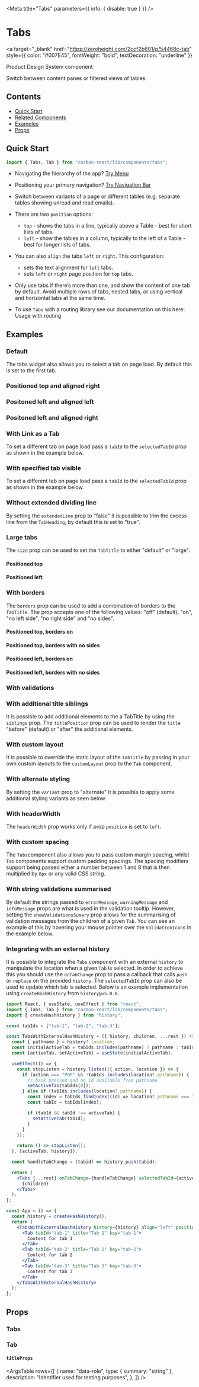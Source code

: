 

<Meta title="Tabs" parameters={{ info: { disable: true } }} />

# Tabs

<a
  target="_blank"
  href="https://zeroheight.com/2ccf2b601/p/54468c-tab"
  style={{ color: "#007E45", fontWeight: "bold", textDecoration: "underline" }}
>
  Product Design System component
</a>

Switch between content panes or filtered views of tables.

## Contents

- [Quick Start](#quick-start)
- [Related Components](#related-components)
- [Examples](#examples)
- [Props](#props)

## Quick Start

```javascript
import { Tabs, Tab } from "carbon-react/lib/components/tabs";
```

- Navigating the hierarchy of the app? [Try Menu](https://carbon.sage.com/?path=/docs/menu)
- Positioning your primary navigation? [Try Navigation Bar](https://carbon.sage.com/?path=/docs/navigation-bar)

- Switch between variants of a page or different tables (e.g. separate tables showing unread and read emails).
- There are two `position` options:
  - `top` - shows the tabs in a line, typically above a Table - best for short lists of tabs.
  - `left` - show the tables in a column, typically to the left of a Table - best for longer lists of tabs.
- You can also `align` the tabs `left` or `right`. This configuration:
  - sets the text alignment for `left` tabs.
  - sets `left` or `right` page position for `top` tabs.
- Only use tabs if there’s more than one, and show the content of one tab by default. Avoid multiple rows of tabs,
  nested tabs, or using vertical and horizontal tabs at the same time.
- To use `Tabs` with a routing library see our documentation on this here: <LinkTo kind="Documentation/Usage with routing" story="page">Usage with routing</LinkTo>

## Examples

### Default

The tabs widget also allows you to select a tab on page load. By default this is set to the first tab.

<Canvas>
  <Story name="default" story={stories.DefaultStory} />
</Canvas>

### Positioned top and aligned right

<Canvas>
  <Story name="positioned top aligned right" story={stories.PositionedTopAlignedRight} />
</Canvas>

### Positoned left and aligned left

<Canvas>
  <Story name="positioned left and aligned left" story={stories.PositionedLeftAndAlignedLeft} />
</Canvas>

### Positoned left and aligned right

<Canvas>
  <Story name="positioned left and aligned right" story={stories.PositionedLeftAndAlignedRight} />
</Canvas>

### With Link as a Tab

To set a different tab on page load pass a `tabId` to the `selectedTabId` prop as shown in the example below.

<Canvas>
  <Story name="with link as a tab" story={stories.WithLinkAsATab} />
</Canvas>

### With specified tab visible

To set a different tab on page load pass a `tabId` to the `selectedTabId` prop as shown in the example below.

<Canvas>
  <Story name="with specified tab visible" story={stories.WithSpecifiedTabVisible} />
</Canvas>

### Without extended dividing line

By setting the `extendedLine` prop to "false" it is possible to trim the excess line from the `TabHeading`, by default this
is set to "true".

<Canvas>
  <Story name="without extended dividing line" story={stories.WithoutExtendedDividingLine} />
</Canvas>

### Large tabs

The `size` prop can be used to set the `TabTitle` to either "default" or "large".

#### Positioned top

<Canvas>
  <Story name="with large tabs positioned top" story={stories.WithLargeTabsPositionedTop} />
</Canvas>

#### Positioned left

<Canvas>
  <Story name="with large tabs positioned left"story={stories.WithLargeTabsPositionedLeft} />
</Canvas>

### With borders

The `borders` prop can be used to add a combination of borders to the `TabTitle`. The prop accepts one of the following values:
"off" (default), "on", "no left side", "no right side" and "no sides".

#### Positioned top, borders on

<Canvas>
  <Story name="with borders positioned top" story={stories.WithBordersPositionedTop} />
</Canvas>

#### Positioned top, borders with no sides

<Canvas>
  <Story name="with no sides positioned top" story={stories.WithNoSidesPositionedTop} />
</Canvas>

#### Positioned left, borders on

<Canvas>
  <Story name="with borders positioned left" story={stories.WithBordersPositionedLeft} />
</Canvas>

#### Positioned left, borders with no sides

<Canvas>
  <Story name="with no sides positioned left" story={stories.WithNoSidesPositionedLeft} />
</Canvas>

### With validations

<Canvas>
  <Story name="with validations positioned top" story={stories.WithValidationsPositionedTop} />
</Canvas>

<Canvas>
  <Story name="with validations sized large positioned top" story={stories.WithValidationsSizedLargePositionedTop} />
</Canvas>

<Canvas>
  <Story name="with validations positioned left" story={stories.WithValidationsPositionedLeft} />
</Canvas>

<Canvas>
  <Story name="with validations sized large positioned left" story={stories.WithValidationsSizedLargePositionedLeft} />
</Canvas>

### With additional title siblings

It is possible to add additional elements to the a TabTitle by using the `siblings` prop. The `titlePosition` prop
can be used to render the `title` "before" (default) or "after" the additional elements.

<Canvas>
  <Story name="with additional title siblings" story={stories.WithAdditionalTitleSiblings} />
</Canvas>

<Canvas>
  <Story name="with additional title siblings size large" story={stories.WithAdditionalTitleSiblingsSizeLarge} />
</Canvas>

### With custom layout

It is possible to override the static layout of the `TabTitle` by passing in your own custom layouts to the `customLayout`
prop to the `Tab` component.

<Canvas>
  <Story name="with custom layout" story={stories.WithCustomLayout} />
</Canvas>

### With alternate styling

By setting the `variant` prop to "alternate" it is possible to apply some additional styling variants as seen below.

<Canvas>
  <Story name="with alternate styling" story={stories.WithAlternateStyling} />
</Canvas>

### With headerWidth

The `headerWidth` prop works only if prop `position` is set to `left`.

<Canvas>
  <Story name="with headerWidth" story={stories.WithHeaderWidth} />
</Canvas>

### With custom spacing

The `Tabs`component also allows you to pass custom margin spacing, whilst `Tab` components support custom padding spacings.
The spacing modifiers support being passed either a number between 1 and 8 that is then multiplied by `8px` or any valid
CSS string.

<Canvas>
  <Story name="with custom spacing" story={stories.WithCustomSpacing} />
</Canvas>

### With string validations summarised

By default the strings passed to `errorMessage`, `warningMessage` and `infoMessage` props are what is
used in the validation tooltip. However, setting the `showValidationsSumary` prop allows for the
summarising of validation messages from the children of a given `Tab`. You can see an example of this
by hovering your mouse pointer over the `ValidationIcon`s in the example below.

<Canvas>
  <Story
    name="with string validations summarised"
    story={stories.WithStringValidationsSummarised}
  />
</Canvas>

### Integrating with an external history

It is possible to integrate the `Tabs` component with an external `history` to manipulate the location when a given `Tab`
is selected. In order to achieve this you should use the `onTabChange` prop to pass a callback that calls `push` or `replace`
on the provided `history`. The `selectedTabId` prop can also be used to update which tab is selected. Below is an example
implementation using `createHashHistory` from `history@v5.0.0`.

```jsx
import React, { useState, useEffect } from "react";
import { Tabs, Tab } from "carbon-react/lib/components/tabs";
import { createHashHistory } from "history";

const tabIds = ["tab-1", "tab-2", "tab-3"];

const TabsWithExternalHashHistory = ({ history, children, ...rest }) => {
  const { pathname } = history?.location;
  const initialActiveTab = tabIds.includes(pathname) ? pathname : tabIds[0];
  const [activeTab, setActiveTab] = useState(initialActiveTab);

  useEffect(() => {
    const stopListen = history.listen(({ action, location }) => {
      if (action === "POP" && !tabIds.includes(location?.pathname)) {
        // back pressed and no id available from pathname
        setActiveTab(tabIds[0]);
      } else if (tabIds.includes(location?.pathname)) {
        const index = tabIds.findIndex((id) => location?.pathname === id);
        const tabId = tabIds[index];

        if (tabId && tabId !== activeTab) {
          setActiveTab(tabId);
        }
      }
    });

    return () => stopListen();
  }, [activeTab, history]);

  const handleTabChange = (tabid) => history.push(tabid);

  return (
    <Tabs {...rest} onTabChange={handleTabChange} selectedTabId={activeTab}>
      {children}
    </Tabs>
  );
};

const App = () => {
  const history = createHashHistory();
  return (
    <TabsWithExternalHashHistory history={history} align="left" position="top">
      <Tab tabId="tab-1" title="Tab 1" key="tab-1">
        Content for tab 1
      </Tab>
      <Tab tabId="tab-2" title="Tab 2" key="tab-2">
        Content for tab 2
      </Tab>
      <Tab tabId="tab-3" title="Tab 3" key="tab-3">
        Content for tab 3
      </Tab>
    </TabsWithExternalHashHistory>
  );
};
```

## Props

### Tabs

<StyledSystemProps of={Tabs} margin noHeader />

### Tab

<StyledSystemProps of={Tab} padding noHeader />

#### `titleProps`

<ArgsTable
  rows={[
    {
      name: "data-role",
      type: { summary: "string" },
      description: "Identifier used for testing purposes",
    },
  ]}
/>

